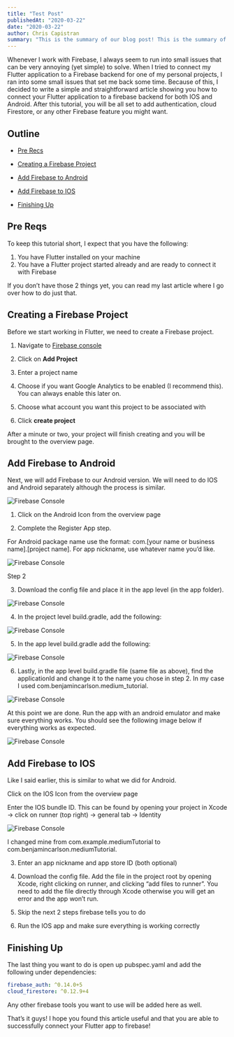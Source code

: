 ```yaml
---
title: "Test Post"
publishedAt: "2020-03-22"
date: "2020-03-22"
author: Chris Capistran
summary: "This is the summary of our blog post! This is the summary of our blog post! This is the summary of our blog post!"
---
```


Whenever I work with Firebase, I always seem to run into small issues that can be very annoying (yet simple) to solve. When I tried to connect my Flutter application to a Firebase backend for one of my personal projects, I ran into some small issues that set me back some time. Because of this, I decided to write a simple and straightforward article showing you how to connect your Flutter application to a firebase backend for both IOS and Android. After this tutorial, you will be all set to add authentication, cloud Firestore, or any other Firebase feature you might want.

## Outline

- [Pre Recs](#pre-reqs)

- [Creating a Firebase Project](#creating-a-firebase-project)

- [Add Firebase to Android](#add-firebase-to-android)

- [Add Firebase to IOS](#add-firebase-to-ios)

- [Finishing Up](#finishing-up)

## Pre Reqs

To keep this tutorial short, I expect that you have the following:

1. You have Flutter installed on your machine
2. You have a Flutter project started already and are ready to connect it with Firebase

If you don’t have those 2 things yet, you can read my last article where I go over how to do just that.

## Creating a Firebase Project

Before we start working in Flutter, we need to create a Firebase project.

1. Navigate to [Firebase console](https://console.firebase.google.com/)

2. Click on **Add Project**

3. Enter a project name

4. Choose if you want Google Analytics to be enabled (I recommend this). You can always enable this later on.

5. Choose what account you want this project to be associated with

6. Click **create project**

After a minute or two, your project will finish creating and you will be brought to the overview page.

## Add Firebase to Android

Next, we will add Firebase to our Android version. We will need to do IOS and Android separately although the process is similar.

![Firebase Console](/images/connect-flutter-to-firebase/console.png)

1. Click on the Android Icon from the overview page

2. Complete the Register App step.

For Android package name use the format: com.[your name or business name].[project name]. For app nickname, use whatever name you’d like.

![Firebase Console](/images/connect-flutter-to-firebase/add.png)

Step 2

3. Download the config file and place it in the app level (in the app folder).

![Firebase Console](/images/connect-flutter-to-firebase/app-level.png)

4. In the project level build.gradle, add the following:

![Firebase Console](/images/connect-flutter-to-firebase/build.gradle.png)

5. In the app level build.gradle add the following:

![Firebase Console](/images/connect-flutter-to-firebase/app-level-build.gradle.png)

6. Lastly, in the app level build.gradle file (same file as above), find the applicationId and change it to the name you chose in step 2. In my case I used com.benjamincarlson.medium_tutorial.

![Firebase Console](/images/connect-flutter-to-firebase/name.png)

At this point we are done. Run the app with an android emulator and make sure everything works. You should see the following image below if everything works as expected.

![Firebase Console](/images/connect-flutter-to-firebase/working-android.png)

## Add Firebase to IOS

Like I said earlier, this is similar to what we did for Android.

Click on the IOS Icon from the overview page

Enter the IOS bundle ID. This can be found by opening your project in Xcode -> click on runner (top right) -> general tab -> Identity

![Firebase Console](/images/connect-flutter-to-firebase/bundle-id.png)

I changed mine from com.example.mediumTutorial to com.benjamincarlson.mediumTutorial.

3. Enter an app nickname and app store ID (both optional)

4. Download the config file. Add the file in the project root by opening Xcode, right clicking on runner, and clicking “add files to runner”. You need to add the file directly through Xcode otherwise you will get an error and the app won’t run.

5. Skip the next 2 steps firebase tells you to do

6. Run the IOS app and make sure everything is working correctly

## Finishing Up

The last thing you want to do is open up pubspec.yaml and add the following under dependencies:

```dart:pubspec.yaml
firebase_auth: ^0.14.0+5
cloud_firestore: ^0.12.9+4
```

Any other firebase tools you want to use will be added here as well.

That’s it guys! I hope you found this article useful and that you are able to successfully connect your Flutter app to firebase!
